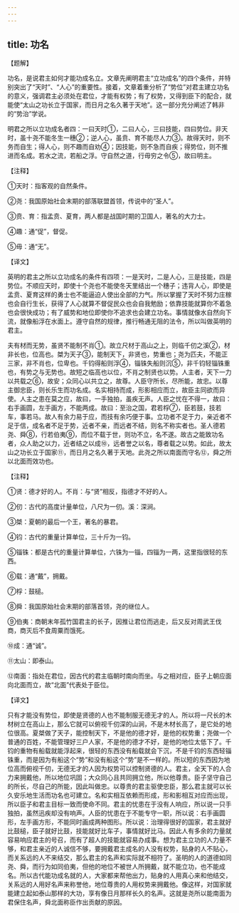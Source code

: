 ```yaml
---
---
---
```

title: 功名
---





【题解】


功名，是说君主如何才能功成名立。文章先阐明君主“立功成名”的四个条件，并特别突出了“天时”、“人心”的重要性。接着，文章着重分析了“势位”对君主建立功名的意义，强调君主必须处在君位，才能有权势；有了权势，又得到臣下的配合，就能使“太山之功长立于国家，而日月之名久著于天地”。这一部分充分阐述了韩非的“势治”学说。


明君之所以立功成名者四：一曰天时①，二曰人心，三曰技能，四曰势位。非天时，虽十尧不能冬生一穗②；逆人心，虽贲、育不能尽人力③。故得天时，则不务而自生；得人心，则不趣而自劝④；因技能，则不急而自疾；得势位，则不推进而名成。若水之流，若船之浮。守自然之道，行毋穷之令⑤，故曰明主。


【注释】


①天时：指客观的自然条件。


②尧：我国原始社会末期的部落联盟首领，传说中的“圣人”。


③贲、育：指孟贲、夏育，两人都是战国时期的卫国人，著名的大力士。


④趣：通“促”，督促。


⑤毋：通“无”。


【译文】


英明的君主之所以立功成名的条件有四项：一是天时，二是人心，三是技能，四是势位。不顺应天时，即使十个尧也不能使冬天里结出一个穗子；违背人心，即使是孟贲、夏育这样的勇士也不能逼迫人使出全部的力气。所以掌握了天时不努力庄稼也会自行生长，获得了人心就算不督促民众也会自我勉励；依靠技能就算你不着急也会很快成功；有了威势和地位即使你不追求也会建立功名。事情就像水自然向下流，就像船浮在水面上。遵守自然的规律，推行畅通无阻的法令，所以叫做英明的君主。


夫有材而无势，虽贤不能制不肖①。故立尺材于高山之上，则临千仞之溪②，材非长也，位高也。桀为天子③，能制天下，非贤也，势重也；尧为匹夫，不能正三家，非不肖也，位卑也。千钧得船则浮④，锱铢失船则沉⑤，非千钧轻锱铢重也，有势之与无势也。故短之临高也以位，不肖之制贤也以势。人主者，天下一力以共载之⑥，故安；众同心以共立之，故尊。人臣守所长，尽所能，故忠。以尊主御忠臣，则长乐生而功名成。名实相持而成，形影相应而立，故臣主同欲而异使。人主之患在莫之应，故曰，一手独拍，虽疾无声。人臣之忧在不得一，故曰：右手画圆，左手画方，不能两成。故曰：至治之国，君若桴⑦，臣若鼓，技若车，事若马。故人有余力易于应，而技有余巧便于事。立功者不足于力，亲近者不足于信，成名者不足于势，近者不亲，而远者不结，则名不称实者也。圣人德若尧、舜⑧，行若伯夷⑨，而位不载于世，则功不立，名不遂。故古之能致功名者，众人助之以力，近者结之以成⑩，远者誉之以名，尊者载之以势。如此，故太山之功长立于国家⑪，而日月之名久著于天地。此尧之所以南面而守名⑫，舜之所以北面而效功也。


【注释】


①贤：德才好的人。不肖：与“贤”相反，指德才不好的人。


②仞：古代的高度计量单位，八尺为一仞。溪：深涧。


③桀：夏朝的最后一个王，著名的暴君。


④钧：古代的重量计算单位，三十斤为一钧。


⑤锱铢：都是古代的重量计算单位，六铢为一锱，四锱为一两，这里指很轻的东西。


⑥载：通“戴”，拥戴。


⑦桴：鼓槌。


⑧舜：我国原始社会末期的部落首领，尧的继位人。


⑨伯夷：商朝末年孤竹国君主的长子，因推让君位而逃走，后又反对周武王伐商，商灭后不食周粟而饿死。


⑩成：通“诚”。


⑪太山：即泰山。


⑫南面：指处在君位，因古代的君主临朝时南向而坐。与之相对应，臣子上朝应面向北面而立，故“北面”代表处于臣位。


【译文】


只有才能没有势位，即使是贤德的人也不能制服无德无才的人。所以将一尺长的木材树立在高山上，那么它就可以俯视千仞深的山涧，不是木材长高了，是它处的地位很高。夏桀做了天子，能控制天下，不是他的德才好，是他的权势重；尧做一个普通的百姓，不能管理好三户人家，不是他的德才不好，是他的地位太低下了。千钧的重物有船载就能浮起来，很轻的东西没有船载就会下沉，不是千钧的东西轻锱铢重，而是因为有船这个“势”和没有船这个“势”是不一样的。所以短的东西因为地位高而俯视千仞，无德无才的人因为权势可以控制贤德的人。君主，全天下的人合力来拥戴他，所以地位巩固；大众同心且共同拥立他，所以他尊贵。臣子坚守自己的所长，尽自己的所能，因此叫做忠。以尊贵的君主驱使忠臣，那么君主就可以长久安乐地生活而功名也可建立。名和实相互依赖而形成，形和影相互对应而出现，所以臣子和君主目标一致而使命不同。君主的忧患在于没有人响应，所以说一只手独拍，虽然迅疾却没有响声。人臣的忧患在于不能专守一职，所以说：右手画圆形，左手画方形，不能同时画成两种图形。所以说：治理得很好的国家，君主就好比鼓槌，臣子就好比鼓，技能就好比车子，事情就好比马。因此人有多余的力量就容易响应君主的号召，而有了超人的技能就容易办成事。想为君主立功的人力量不够，和君主亲近的人诚信不够，要拥戴君主成名的人没有权势，贴身的人不贴心，而关系远的人不来结交，那么君主的名声和实际就不相符了。圣明的人的道德如同尧、舜，而行为如同伯夷，但他的地位不被世人所拥戴，就不能立功，也不能成名。所以古代能功成名就的人，大家都来帮他出力，贴身的人用真心来和他结交，关系远的人用好名声来称誉他，地位尊贵的人用权势来拥戴他。像这样，对国家就能建立起如泰山那样的大功，享有像日月那样长久的名声。这就是尧所以能南面为君保住名声，舜北面称臣作出贡献的原因。